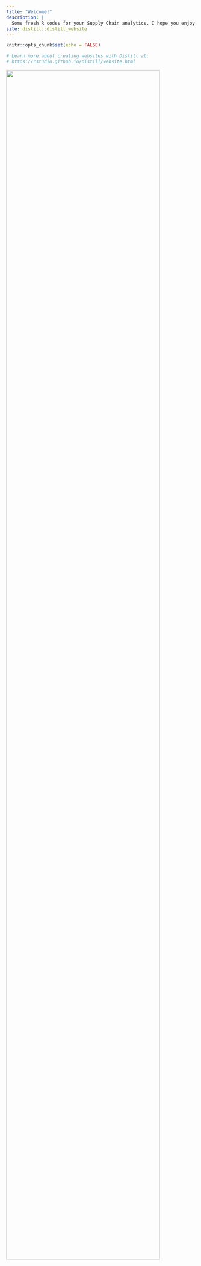 ---
title: "Welcome!"
description: |
  Some fresh R codes for your Supply Chain analytics. I hope you enjoy it!
site: distill::distill_website
---

```{r setup, include=FALSE}
knitr::opts_chunk$set(echo = FALSE)

# Learn more about creating websites with Distill at:
# https://rstudio.github.io/distill/website.html

```


<img src="images/some_fresh_r.jpg" style="width:90%">



